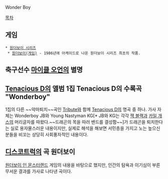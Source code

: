 Wonder Boy

[[목차]]

== 게임 ==
 * [[원더보이 시리즈]]
  * [[원더보이(게임)]] - 1986년에 아케이드로 나온 원더보이 시리즈 최초의 작품.

== 축구선수 [[마이클 오언]]의 별명 ==
== [[Tenacious D]]의 앨범 1집 Tenacious D의 수록곡 "Wonderboy" ==
{{{#!html
 <iframe width="560" height="315" src="http://www.youtube.com/embed/asVGMeC8rVE" frameborder="0" allowfullscreen></iframe>
}}}

1집의 다른 ~~악마퇴치~~곡인 [[Tribute]]와 함께 [[Tenacious D]]의 명곡 중 하나. 가사 자체는 Wonderboy JB와 Young Nastyman KG[* JB와 KG는 각각 [[잭 블랙]]과 [[카일 개스]]의 머리글자를 따왔다.~~드래곤의 목을 따러 밴드를 결성함~~]가 드래곤을 퇴치한다는 실로 용자물스러운 내용이지만, 실제로 해석을 해보면 서민층을 가지고 노는 높으신 분들을 비꼬는 상당히 사회풍자적인 내용이다.

== [[디스코트럭]]의 곡 원더보이 ==
[[원더보이 인 몬스터랜드]] 게임의 내용을 바탕으로 했지만, 인간의 탐욕과 이기심이 부른 무서운 결과를 가사로 나타낸 곡이다.
